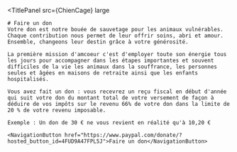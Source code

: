 
<TitlePanel
  src={ChienCage} large
>
    # Faire un don
    Votre don est notre bouée de sauvetage pour les animaux vulnérables.
    Chaque contribution nous permet de leur offrir soins, abri et amour.
    Ensemble, changeons leur destin grâce à votre générosité.

    La première mission d'amcoeur c'est d'employer toute son énergie tous
    les jours pour accompagner dans les étapes importantes et souvent
    difficiles de la vie les animaux dans la souffrance, les personnes
    seules et âgées en maisons de retraite ainsi que les enfants
    hospitalisés.

    Vous avez fait un don : vous recevrez un reçu fiscal en début d'année
    qui suit votre don du montant total de votre versement de façon à
    déduire de vos impôts sur le revenu 66% de votre don dans la limite de
    20 % de votre revenu imposable.

    Exemple : Un don de 30 € ne vous revient en réalité qu'à 10,20 €

    <NavigationButton href="https://www.paypal.com/donate/?hosted_button_id=4FUD9A47FPL5J">Faire un don</NavigationButton>

</TitlePanel>
